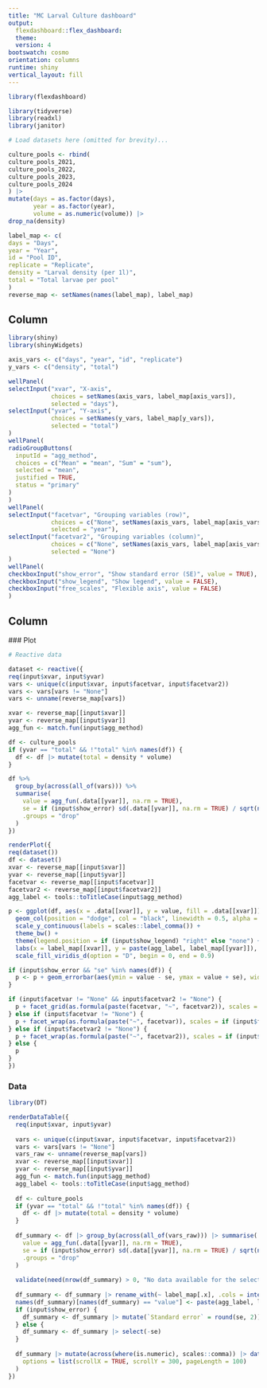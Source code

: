 ```yaml
---
title: "MC Larval Culture dashboard"
output: 
  flexdashboard::flex_dashboard:
  theme:
  version: 4
bootswatch: cosmo
orientation: columns
runtime: shiny
vertical_layout: fill
---
```

  
  
  <style>
  .well {
    margin-bottom: 0px;
    padding: 10px;
  }
</style>
  
  
  ```r
library(flexdashboard)

library(tidyverse)
library(readxl)
library(janitor)

# Load datasets here (omitted for brevity)...

culture_pools <- rbind(
  culture_pools_2021,
  culture_pools_2022,
  culture_pools_2023,
  culture_pools_2024
) |> 
  mutate(days = as.factor(days),
         year = as.factor(year),
         volume = as.numeric(volume)) |> 
  drop_na(density)

label_map <- c(
  days = "Days",
  year = "Year",
  id = "Pool ID",
  replicate = "Replicate",
  density = "Larval density (per 1l)",
  total = "Total larvae per pool"
)
reverse_map <- setNames(names(label_map), label_map)
```

Column {.sidebar}
-----------------------------------------------------------------------
  ```r
library(shiny)
library(shinyWidgets)

axis_vars <- c("days", "year", "id", "replicate")
y_vars <- c("density", "total")

wellPanel(
  selectInput("xvar", "X-axis", 
              choices = setNames(axis_vars, label_map[axis_vars]), 
              selected = "days"),
  selectInput("yvar", "Y-axis", 
              choices = setNames(y_vars, label_map[y_vars]), 
              selected = "total")
)
wellPanel(
  radioGroupButtons(
    inputId = "agg_method",
    choices = c("Mean" = "mean", "Sum" = "sum"),
    selected = "mean",
    justified = TRUE,
    status = "primary"
  )
)
wellPanel(
  selectInput("facetvar", "Grouping variables (row)", 
              choices = c("None", setNames(axis_vars, label_map[axis_vars])), 
              selected = "year"),
  selectInput("facetvar2", "Grouping variables (column)", 
              choices = c("None", setNames(axis_vars, label_map[axis_vars])), 
              selected = "None")
)
wellPanel(
  checkboxInput("show_error", "Show standard error (SE)", value = TRUE),
  checkboxInput("show_legend", "Show legend", value = FALSE),
  checkboxInput("free_scales", "Flexible axis", value = FALSE)
)
```

Column {data-width=800}
-----------------------------------------------------------------------
  
  ### Plot
  
  ```r

# Reactive data

dataset <- reactive({
  req(input$xvar, input$yvar)
  vars <- unique(c(input$xvar, input$facetvar, input$facetvar2))
  vars <- vars[vars != "None"]
  vars <- unname(reverse_map[vars])
  
  xvar <- reverse_map[[input$xvar]]
  yvar <- reverse_map[[input$yvar]]
  agg_fun <- match.fun(input$agg_method)
  
  df <- culture_pools
  if (yvar == "total" && !"total" %in% names(df)) {
    df <- df |> mutate(total = density * volume)
  }
  
  df %>%
    group_by(across(all_of(vars))) %>%
    summarise(
      value = agg_fun(.data[[yvar]], na.rm = TRUE),
      se = if (input$show_error) sd(.data[[yvar]], na.rm = TRUE) / sqrt(n()) else NA_real_,
      .groups = "drop"
    )
})

renderPlot({
  req(dataset())
  df <- dataset()
  xvar <- reverse_map[[input$xvar]]
  yvar <- reverse_map[[input$yvar]]
  facetvar <- reverse_map[[input$facetvar]]
  facetvar2 <- reverse_map[[input$facetvar2]]
  agg_label <- tools::toTitleCase(input$agg_method)
  
  p <- ggplot(df, aes(x = .data[[xvar]], y = value, fill = .data[[xvar]])) +
    geom_col(position = "dodge", col = "black", linewidth = 0.5, alpha = 0.8) +
    scale_y_continuous(labels = scales::label_comma()) +
    theme_bw() +
    theme(legend.position = if (input$show_legend) "right" else "none") +
    labs(x = label_map[[xvar]], y = paste(agg_label, label_map[[yvar]]), fill = label_map[[xvar]]) +
    scale_fill_viridis_d(option = "D", begin = 0, end = 0.9)
  
  if (input$show_error && "se" %in% names(df)) {
    p <- p + geom_errorbar(aes(ymin = value - se, ymax = value + se), width = 0.2)
  }
  
  if (input$facetvar != "None" && input$facetvar2 != "None") {
    p + facet_grid(as.formula(paste(facetvar, "~", facetvar2)), scales = if (input$free_scales) "free" else "fixed")
  } else if (input$facetvar != "None") {
    p + facet_wrap(as.formula(paste("~", facetvar)), scales = if (input$free_scales) "free" else "fixed")
  } else if (input$facetvar2 != "None") {
    p + facet_wrap(as.formula(paste("~", facetvar2)), scales = if (input$free_scales) "free" else "fixed")
  } else {
    p
  }
})
```

### Data

```r
library(DT)

renderDataTable({
  req(input$xvar, input$yvar)
  
  vars <- unique(c(input$xvar, input$facetvar, input$facetvar2))
  vars <- vars[vars != "None"]
  vars_raw <- unname(reverse_map[vars])
  xvar <- reverse_map[[input$xvar]]
  yvar <- reverse_map[[input$yvar]]
  agg_fun <- match.fun(input$agg_method)
  agg_label <- tools::toTitleCase(input$agg_method)
  
  df <- culture_pools
  if (yvar == "total" && !"total" %in% names(df)) {
    df <- df |> mutate(total = density * volume)
  }
  
  df_summary <- df |> group_by(across(all_of(vars_raw))) |> summarise(
    value = agg_fun(.data[[yvar]], na.rm = TRUE),
    se = if (input$show_error) sd(.data[[yvar]], na.rm = TRUE) / sqrt(n()) else NA_real_,
    .groups = "drop"
  )
  
  validate(need(nrow(df_summary) > 0, "No data available for the selected grouping."))
  
  df_summary <- df_summary |> rename_with(~ label_map[.x], .cols = intersect(vars_raw, names(label_map)))
  names(df_summary)[names(df_summary) == "value"] <- paste(agg_label, label_map[[yvar]])
  if (input$show_error) {
    df_summary <- df_summary |> mutate(`Standard error` = round(se, 2)) |> select(-se)
  } else {
    df_summary <- df_summary |> select(-se)
  }
  
  df_summary |> mutate(across(where(is.numeric), scales::comma)) |> datatable(
    options = list(scrollX = TRUE, scrollY = 300, pageLength = 100)
  )
})


```


